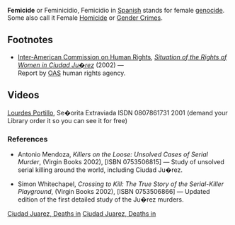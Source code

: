 
'''Femicide''' or Feminicidio, Femicidio in [[Spanish language|Spanish]] stands for female [[genocide]].  Some also call it Female [[Homicide]] or [[Gender Crimes]].

==Footnotes==
*[[Inter-American Commission on Human Rights]], ''[http://www.cidh.org/annualrep/2002eng/chap.vi.juarez.htm Situation of the Rights of Women in Ciudad Ju�rez]'' (2002) &mdash;<br> Report by [[Organization of American States|OAS]] human rights agency.

==Videos==

[http://www.lourdesportillo.com/senoritaextraviada/index.html Lourdes Portillo], Se�orita Extraviada ISDN 0807861731  2001 (demand your Library order it so you can see it for free)

===References===

* Antonio Mendoza, ''Killers on the Loose: Unsolved Cases of Serial Murder'', (Virgin Books 2002), [ISBN 0753506815] &mdash; Study of unsolved serial killing around the world, including Ciudad Ju�rez.

* Simon Whitechapel, ''Crossing to Kill: The True Story of the Serial-Killer Playground'', (Virgin Books 2002), [ISBN 0753506866] &mdash; Updated edition of the first detailed study of the Ju�rez murders.

[[Category:Unidentified serial killers|Ciudad Juarez, Deaths in]]
[[Category:Unsolved murders|Ciudad Juarez, Deaths in]]